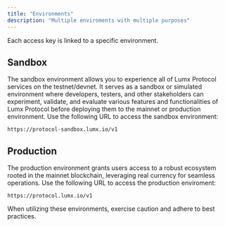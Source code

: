 ```yaml
---
title: "Environments"
description: "Multiple enviroments with multiple purposes"
---
```


Each access key is linked to a specific environment.

## Sandbox

The sandbox environment allows you to experience all of Lumx Protocol services on the testnet/devnet. It serves as a sandbox or simulated environment where developers, testers, and other stakeholders can experiment, validate, and evaluate various features and functionalities of Lumx Protocol before deploying them to the mainnet or production environment. Use the following URL to access the sandbox environment:

```
https://protocol-sandbox.lumx.io/v1
```

## Production

The production environment grants users access to a robust ecosystem rooted in the mainnet blockchain, leveraging real currency for seamless operations. Use the following URL to access the production enviroment:

```
https://protocol.lumx.io/v1
```

<Warning>

When utilizing these environments, exercise caution and adhere to best practices.

</Warning>

